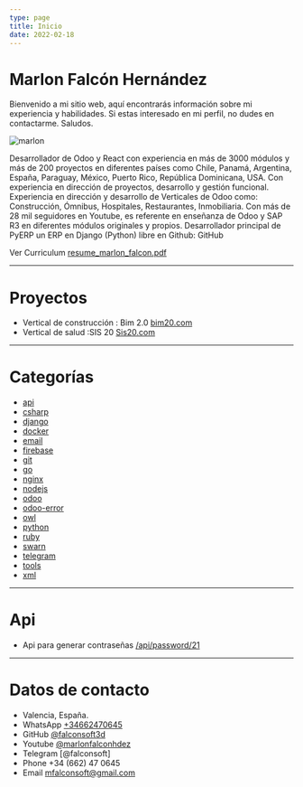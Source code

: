 ```yaml
---
type: page
title: Inicio
date: 2022-02-18
---
```


# Marlon Falcón Hernández

Bienvenido a mi sitio web, aquí encontrarás información sobre mi experiencia y habilidades. Si estas interesado en mi perfil, no dudes en contactarme. Saludos.

<Image
  src="/images/marlon_yellow.png"
  alt="marlon"
  width={200}
  height={200}
  priority
  className="next-image"
/>

Desarrollador de Odoo y React con experiencia en más de 3000 módulos y más de 200 proyectos en diferentes países como Chile, Panamá, Argentina, España, Paraguay, México, Puerto Rico, República Dominicana, USA. Con experiencia en dirección de proyectos, desarrollo y gestión funcional. Experiencia en dirección y desarrollo de Verticales de Odoo como: Construcción, Ómnibus, Hospitales, Restaurantes, Inmobiliaria. Con más de 28 mil seguidores en Youtube, es referente en enseñanza de Odoo y SAP R3 en diferentes módulos originales y propios. Desarrollador principal de PyERP un ERP en Django (Python) libre en Github: GitHub

Ver Curriculum [resume_marlon_falcon.pdf](https://github.com/falconsoft3d/documents/blob/main/resume_marlon_falcon.pdf)

---
# Proyectos
- Vertical de construcción : Bim 2.0 [bim20.com](https://bim20.com)
- Vertical de salud :SIS 20 [Sis20.com](https://sis20.com)


---
# Categorías
- [api](/tags/api)
- [csharp](/tags/csharp)
- [django](/tags/django)
- [docker](/tags/docker)
- [email](/tags/email)
- [firebase](/tags/firebase)
- [git](/tags/git)
- [go](/tags/go)
- [nginx](/tags/nginx)
- [nodejs](/tags/nodejs)
- [odoo](/tags/odoo)
- [odoo-error](/tags/odoo-error)
- [owl](/tags/owl)
- [python](/tags/python)
- [ruby](/tags/ruby)
- [swarn](/tags/swarn)
- [telegram](/tags/telegram)
- [tools](/tags/tools)
- [xml](/tags/xml)


---
# Api
- Api para generar contraseñas [/api/password/21](/api/password/21)
---

# Datos de contacto
- Valencia, España.
- WhatsApp [+34662470645](https://web.whatsapp.com/send?phone=34662470645&text=)
- GitHub [@falconsoft3d](https://github.com/falconsoft3d)
- Youtube [@marlonfalconhdez](https://www.youtube.com/@marlonfalconhdez)
- Telegram [@falconsoft]
- Phone +34 (662) 47 0645
- Email mfalconsoft@gmail.com
